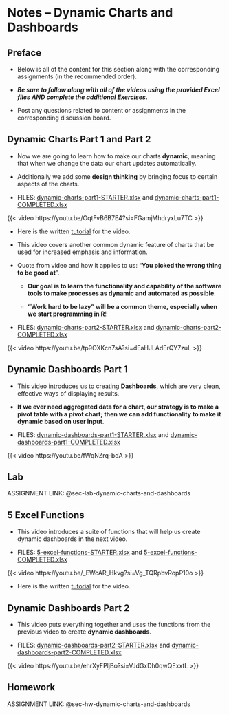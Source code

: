 # Notes -- Dynamic Charts and Dashboards

## Preface

-   Below is all of the content for this section along with the corresponding assignments (in the recommended order).

-   ***Be sure to follow along with all of the videos using the provided Excel files AND complete the additional Exercises.***

-   Post any questions related to content or assignments in the corresponding discussion board.

## Dynamic Charts Part 1 and Part 2 {#sec-notes-dynamic-charts}

-   Now we are going to learn how to make our charts **dynamic**, meaning that when we change the data our chart updates automatically.

-   Additionally we add some **design thinking** by bringing focus to certain aspects of the charts.

-   FILES: [dynamic-charts-part1-STARTER.xlsx](https://github.com/coltongearhart/dana320/blob/main/excel/dynamic-charts-part1-STARTER.xlsx) and [dynamic-charts-part1-COMPLETED.xlsx](https://github.com/coltongearhart/dana320/blob/main/excel/dynamic-charts-part1-COMPLETED.xlsx)

{{< video https://youtu.be/OqtFvB6B7E4?si=FGamjMhdryxLu7TC >}}

-   Here is the written [tutorial](https://www.xelplus.com/highlight-max-min-values-in-an-excel-line-chart/) for the video.

-   This video covers another common dynamic feature of charts that be used for increased emphasis and information.

-   Quote from video and how it applies to us: "**You picked the wrong thing to be good at**".

    -   **Our goal is to learn the functionality and capability of the software tools to make processes as dynamic and automated as possible**.

    -   **"Work hard to be lazy" will be a common theme, especially when we start programming in R**!

-   FILES: [dynamic-charts-part2-STARTER.xlsx](https://github.com/coltongearhart/dana320/blob/main/excel/dynamic-charts-part2-STARTER.xlsx) and [dynamic-charts-part2-COMPLETED.xlsx](https://github.com/coltongearhart/dana320/blob/main/excel/dynamic-charts-part2-COMPLETED.xlsx)

{{< video https://youtu.be/tp9OXKcn7sA?si=dEaHJLAdErQY7zuL >}}

## Dynamic Dashboards Part 1 {#sec-notes-dynamic-dashboards-part1}

-   This video introduces us to creating **Dashboards**, which are very clean, effective ways of displaying results.

-   **If we ever need aggregated data for a chart, our strategy is to make a pivot table with a pivot chart; then we can add functionality to make it dynamic based on user input**.

-   FILES: [dynamic-dashboards-part1-STARTER.xlsx](https://github.com/coltongearhart/dana320/blob/main/excel/dynamic-dashboards-part1-STARTER.xlsx) and [dynamic-dashboards-part1-COMPLETED.xlsx](https://github.com/coltongearhart/dana320/blob/main/excel/dynamic-dashboards-part1-COMPLETED.xlsx)

{{< video https://youtu.be/fWqNZrq-bdA >}}

## Lab

ASSIGNMENT LINK: @sec-lab-dynamic-charts-and-dashboards

## 5 Excel Functions

-   This video introduces a suite of functions that will help us create dynamic dashboards in the next video.

-   FILES: [5-excel-functions-STARTER.xlsx](https://github.com/coltongearhart/dana320/blob/main/excel/5-excel-functions-STARTER.xlsx) and [5-excel-functions-COMPLETED.xlsx](https://github.com/coltongearhart/dana320/blob/main/excel/m5-excel-functions-COMPLETED.xlsx)

{{< video https://youtu.be/_EWcAR_Hkvg?si=Vg_TQRpbvRopP10o >}}

-   Here is the written [tutorial](https://www.xelplus.com/excel-functions-office-365/) for the video.

## Dynamic Dashboards Part 2 {#sec-notes-dynamic-dashboards-part2}

-   This video puts everything together and uses the functions from the previous video to create **dynamic dashboards**.

-   FILES: [dynamic-dashboards-part2-STARTER.xlsx](https://github.com/coltongearhart/dana320/blob/main/excel/dynamic-dashboards-part2-STARTER.xlsx) and [dynamic-dashboards-part2-COMPLETED.xlsx](https://github.com/coltongearhart/dana320/blob/main/excel/dynamic-dashboards-part2-COMPLETED.xlsx)

{{< video https://youtu.be/ehrXyFPljBo?si=VJdGxDh0qwQExxtL >}}

## Homework

ASSIGNMENT LINK: @sec-hw-dynamic-charts-and-dashboards
